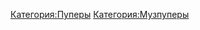 {{Инфобокс для пуперов
|title2=gret
|другие_ники=Great, tupoygrea
|image3=[[Файл:Gret.png|left]]
|caption3=
|сферы_творчества=
|год_начала=
|image4=
|caption4=
|имя_фамилия=
|дата_рождения=
|место_проживания=
|ссылки=[https://www.youtube.com/channel/UCvNs6-z0pOkEx5HtztUb1jg youtube]
}}
[[Категория:Пуперы]]
[[Категория:Музпуперы]]